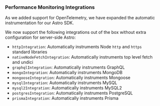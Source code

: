 <Include name="migration/javascript-v8/node-other-changes" />

### Performance Monitoring Integrations

As we added support for OpenTelemetry, we have expanded the automatic instrumentation for our Astro SDK.

We now support the following integrations out of the box without extra configuration for server-side Astro:

- `httpIntegration`: Automatically instruments Node `http` and `https` standard libraries
- `nativeNodeFetchIntegration`: Automatically instruments top level fetch and undici
- `graphqlIntegration`: Automatically instruments GraphQL
- `mongoIntegration`: Automatically instruments MongoDB
- `mongooseIntegration`: Automatically instruments Mongoose
- `mysqlIntegration`: Automatically instruments MySQL
- `mysql2Integration`: Automatically instruments MySQL2
- `postgresIntegration`: Automatically instruments PostgreSQL
- `prismaIntegration`: Automatically instruments Prisma

<Include name="migration/javascript-v8/server-other-changes" />

<Include name="migration/javascript-v8/browser-other-changes" />

<Include name="migration/javascript-v8/general-other-changes" />
